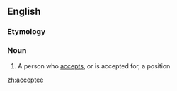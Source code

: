 ==English==

===Etymology===
{{suffix|en|accept|ee}}

===Noun===
{{en-noun}}

# A person who [[accept]]s, or is accepted for, a position

[[zh:acceptee]]